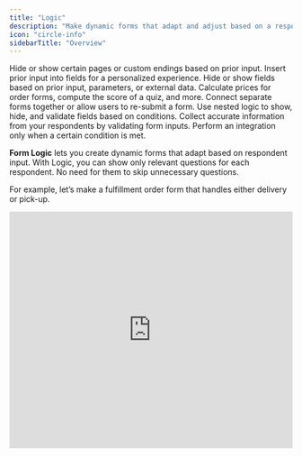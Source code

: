 ```yaml
---
title: "Logic"
description: "Make dynamic forms that adapt and adjust based on a respondent's input. Show or hide questions, modify page logic, add calculations, combine forms using logic, and more."
icon: "circle-info"
sidebarTitle: "Overview"
---
```


<CardGroup cols={2}>
  <Card title="Page logic" icon="diagram-project" iconType="regular" color="#FFC738" href="/help/page-logic">
    Hide or show certain pages or custom endings based on prior input.
  </Card>
  <Card title="Answer piping" icon="wand-magic-sparkles" iconType="regular" color="#FFC738" href="/help/answer-piping">
    Insert prior input into fields for a personalized experience.
  </Card>
  <Card title="Conditionally hide fields" icon="eye-slash" iconType="regular" color="#FFC738" href="/help/conditional-hiding">
    Hide or show fields based on prior input, parameters, or external data.
  </Card>
  <Card title="Calculations and variables" icon="calculator-simple" iconType="regular" color="#FFC738" href="/help/calculations">
    Calculate prices for order forms, compute the score of a quiz, and more.
  </Card>
  <Card title="Combine and repeat forms" icon="repeat" iconType="regular" color="#FFC738" href="/help/combine-and-repeat-forms">
    Connect separate forms together or allow users to re-submit a form.
  </Card>
  <Card title="Condition groups" icon="table-tree" iconType="regular" color="#FFC738" href="/help/condition-logic-groups">
    Use nested logic to show, hide, and validate fields based on conditions.
  </Card>
  <Card title="Form validation" icon="square-check" iconType="regular" color="#FFC738" href="/help/input-validation">
    Collect accurate information from your respondents by validating form inputs.
  </Card>
  <Card title="Conditional integration logic" icon="gear-complex" iconType="regular" color="#FFC738" href="/help/conditional-integration">
    Perform an integration only when a certain condition is met.
  </Card>
</CardGroup>

**Form Logic** lets you create dynamic forms that adapt based on respondent input. With Logic, you can show only relevant questions for each respondent. No need for them to skip unnecessary questions.

For example, let’s make a fulfillment order form that handles either delivery or pick-up.

<Frame>
  <iframe class="notion-asset-object-fit" src="https://demo.arcade.software/bH336R30Kz4eFIM5j1kr?embed" title="iframe embed" frameborder="0" allowfullscreen loading="lazy" scrolling="auto" width="100%" height="420" />
</Frame>

## Where logic can be applied

### Use page logic in surveys

In a survey, certain questions may only be relevant based on the respondent's previous answers. By editing the page logic, respondents skip unnecessary questions, presenting a more focused and tailored survey experience.

### Set **conditional fields in application forms**

Application forms often have fields that are only applicable to specific scenarios. Logic can be used to show or hide these fields based on the respondent's input.

### Give **dynamic feedback** in quizzes

In a quiz, you can use logic to provide dynamic feedback based on the respondent's answers. For example, if a respondent selects a wrong answer, you can display specific feedback or redirect them to a relevant section for further learning.

### A**utomated calculations in order forms**

Order forms often involve calculations like pricing, discounts, and taxes. By incorporating logic, you can automate these calculations based on the respondent's inputs, ensuring accurate and efficient order processing.